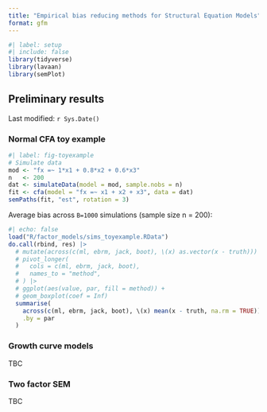 ```yaml
---
title: "Empirical bias reducing methods for Structural Equation Models"
format: gfm
---
```


```r
#| label: setup
#| include: false
library(tidyverse)
library(lavaan)
library(semPlot)
```

## Preliminary results

Last modified: `r Sys.Date()`

### Normal CFA toy example

```r
#| label: fig-toyexample
# Simulate data
mod <- "fx =~ 1*x1 + 0.8*x2 + 0.6*x3"
n   <- 200
dat <- simulateData(model = mod, sample.nobs = n)
fit <- cfa(model = "fx =~ x1 + x2 + x3", data = dat)
semPaths(fit, "est", rotation = 3)
```

Average bias across `B=1000` simulations (sample size n = 200):

```r
#| echo: false
load("R/factor_models/sims_toyexample.RData")
do.call(rbind, res) |>
  # mutate(across(c(ml, ebrm, jack, boot), \(x) as.vector(x - truth))) |>
  # pivot_longer(
  #   cols = c(ml, ebrm, jack, boot),
  #   names_to = "method",
  # ) |>
  # ggplot(aes(value, par, fill = method)) +
  # geom_boxplot(coef = Inf)
  summarise(
    across(c(ml, ebrm, jack, boot), \(x) mean(x - truth, na.rm = TRUE)),
    .by = par
  )
```

### Growth curve models

TBC

### Two factor SEM

TBC

